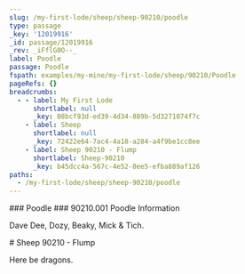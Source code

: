 ```yaml
---
slug: /my-first-lode/sheep/sheep-90210/poodle
type: passage
_key: '12019916'
_id: passage/12019916
_rev: _iFflG0O--_
label: Poodle
passage: Poodle
fspath: examples/my-mine/my-first-lode/sheep/90210/Poodle
pageRefs: {}
breadcrumbs:
  - - label: My First Lode
      shortlabel: null
      _key: 08bcf93d-ed39-4d34-889b-5d3271074f7c
    - label: Sheep
      shortlabel: null
      _key: 72422e64-7ac4-4a18-a284-a4f9be1cc8ee
    - label: Sheep 90210 - Flump
      shortlabel: Sheep-90210
      _key: b45dcc4a-567c-4e52-8ee5-efba889af126
paths:
  - /my-first-lode/sheep/sheep-90210/poodle
---
```


<NuggetArea>
<Passage slug="/my-first-lode/sheep/sheep-90210/poodle" type="passage" _key="12019916" _id="passage/12019916" _rev="_iFflG0O--_" label="Poodle" passage="Poodle" fspath="examples/my-mine/my-first-lode/sheep/90210/Poodle" paths="/my-first-lode/sheep/sheep-90210/poodle">
<NuggetBody>
### Poodle

</NuggetBody>
<Breadcrumbs>
<Crumbs>
<Crumb _key="08bcf93d-ed39-4d34-889b-5d3271074f7c" label="My First Lode" /><Crumb _key="72422e64-7ac4-4a18-a284-a4f9be1cc8ee" label="Sheep" /><Crumb _key="b45dcc4a-567c-4e52-8ee5-efba889af126" label="Sheep 90210 - Flump" />
</Crumbs>
</Breadcrumbs>
</Passage>

<NuggetsInbound>
</NuggetsInbound>
<NuggetsOutbound>
<Nugget direction="outbound" type="nugget" _key="f4088608-4860-4427-9d08-21d612123688" _id="nugget/f4088608-4860-4427-9d08-21d612123688" _rev="_iFflG0O--A" poodle="wibble" fspath="examples/my-mine/my-first-lode/sheep/90210/Poodle/poodle-90210_001.md" label="90210.001 Poodle Information" paths="/my-first-lode/sheep/sheep-90210/poodle/90210.001-poodle-information" slug="/my-first-lode/sheep/sheep-90210/poodle/90210.001-poodle-information">
<NuggetBody>
### 90210.001 Poodle Information

Dave Dee, Dozy, Beaky, Mick & Tich.

</NuggetBody>
</Nugget>

</NuggetsOutbound>
</NuggetArea>
<PassagesInbound>
<Seam direction="inbound" type="passage" _key="b45dcc4a-567c-4e52-8ee5-efba889af126" _id="passage/b45dcc4a-567c-4e52-8ee5-efba889af126" _rev="_iFflG0O---" passage="90210" nuggets="10f392d8-58f6-442a-b0a2-5fcbcc788c27" shortlabel="Sheep-90210" fspath="examples/my-mine/my-first-lode/sheep/sheep-90210.md" label="Sheep 90210 - Flump" paths="/my-first-lode/sheep/sheep-90210" slug="/my-first-lode/sheep/sheep-90210">
<NuggetBody>
# Sheep 90210 - Flump

Here be dragons.

</NuggetBody>
<Breadcrumbs>
<Crumbs>
<Crumb _key="08bcf93d-ed39-4d34-889b-5d3271074f7c" label="My First Lode" /><Crumb _key="72422e64-7ac4-4a18-a284-a4f9be1cc8ee" label="Sheep" />
</Crumbs>
</Breadcrumbs>
</Seam>

</PassagesInbound>
<PassagesOutbound>
</PassagesOutbound>